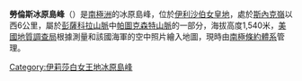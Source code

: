 {{expand|time=2013-12-31T11:04:44+00:00}}
{{unreferenced|time=2013-12-31T11:04:44+00:00}}
{{coord|84|50|S|67|2|W|source:GNIS|display=title}}

'''勞倫斯冰原島峰'''（{{lang-en|Lawrence Nunatak}}）是[[南極洲|南極洲]]的冰原島峰，位於[[伊利沙伯女皇地|伊利沙伯女皇地]]，處於[[斯內克嶺|斯內克嶺]]以西6公里，屬於[[彭薩科拉山脈|彭薩科拉山脈]]中[[帕圖克森特山脈|帕圖克森特山脈]]的一部分，海拔高度1,540米，[[美國地質調查局|美國地質調查局]]根據測量和該國海軍的空中照片繪入地圖，現時由[[南極條約體系|南極條約體系]]管理。

{{DEFAULTSORT:Lawrence Nunatak}}
[[Category:伊莉莎白女王地冰原島峰|Category:伊莉莎白女王地冰原島峰]]


{{QueenElizabethLand-geo-stub}}